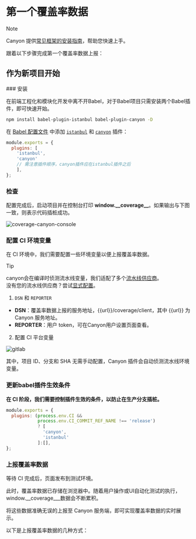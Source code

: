
# 第一个覆盖率数据

> [!NOTE]
>
> Canyon 提供[常见框架的安装指南](/docs/installation/getting-started)，帮助您快速上手。

跟着以下步骤完成第一个覆盖率数据上报：

## 作为新项目开始

<Steps>
  ### 安装

在前端工程化和模块化开发中离不开Babel，对于Babel项目只需安装两个Babel插件，即可快速开始。

```sh npm2yarn
npm install babel-plugin-istanbul babel-plugin-canyon -D
```

在 [Babel 配置文件](https://babeljs.io/docs/config-files#configuration-file-types) 中添加 [`istanbul`](https://www.npmjs.com/package/babel-plugin-istanbul) 和 [`canyon`](https://www.npmjs.com/package/babel-plugin-canyon) 插件：

  ```js filename="babel.config.js" {3,4} copy
  module.exports = {
    plugins: [
      'istanbul',
      'canyon'
      // 需注意插件顺序，canyon插件应在istanbul插件之后
      ],
  };
  ```

### 检查

配置完成后，启动项目并在控制台打印 **window.\_\_coverage\_\_**。如果输出与下图一致，则表示代码插桩成功。

![coverage-canyon-console](https://cdn.jsdelivr.net/gh/canyon-project/assets/docs/static/docs/getting-started/first-coverage/coverage-canyon-console.png)

### 配置 CI 环境变量

在 CI 环境中，我们需要配置一些环境变量以便上报覆盖率数据。

> [!TIP]
>
> canyon会在编译时侦测流水线变量，我们适配了多个[流水线供应商](/docs/reference/provider)。<br/>
> 没有您的流水线供应商？尝试[显式配置](/docs/ecosystem/babel-plugin-canyon#配置)。


1. `DSN` 和 `REPORTER`

- **DSN**：覆盖率数据上报的服务地址，\{\{url\}\}/coverage/client，其中 \{\{url\}\} 为 Canyon 服务地址。
- **REPORTER**：用户 token，可在Canyon用户设置页面查看。

2. 配置 CI 平台变量

![gitlab](https://cdn.jsdelivr.net/gh/canyon-project/assets/docs/static/docs/getting-started/first-coverage/gitlab-var-config.png)

<Callout type="info" emoji="ℹ️">
  其中，项目 ID、分支和 SHA 无需手动配置，Canyon 插件会自动侦测流水线环境变量。
</Callout>

  ### 更新babel插件生效条件

  __在 CI 阶段，我们需要控制插件生效的条件，以防止在生产分支插桩。__

  ```js {2,3} copy
  module.exports = {
    plugins: (process.env.CI &&
              process.env.CI_COMMIT_REF_NAME !== 'release')
              ? [
                'canyon',
                'istanbul'
              ]:[],
  };
  ```

  ### 上报覆盖率数据

  等待 CI 完成后，页面发布到测试环境。

  此时，覆盖率数据已存储在浏览器中。随着用户操作或UI自动化测试的执行，window.__coverage___数据会不断累积。

  将这些数据准确无误的上报至 Canyon 服务端，即可实现覆盖率数据的实时展示。


  以下是上报覆盖率数据的几种方式：

  <Cards>
  <Cards.Card
    title="UI 自动化测试"
    href="/docs/end-to-end-testing/playwright"
  />
  <Cards.Card
    title="手动测试"
    href="/docs/ecosystem/canyon-extension"
  />
</Cards>
</Steps>
